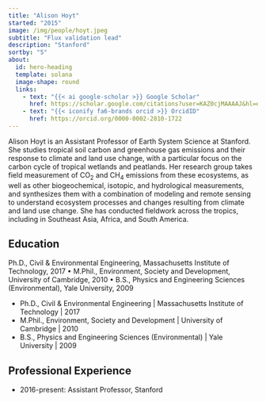 ```yaml
---
title: "Alison Hoyt"
started: "2015"
image: /img/people/hoyt.jpeg
subtitle: "Flux validation lead"
description: "Stanford"
sortby: "5"
about:
  id: hero-heading
  template: solana
  image-shape: round
  links:
    - text: "{{< ai google-scholar >}} Google Scholar"
      href: https://scholar.google.com/citations?user=KAZ0cjMAAAAJ&hl=en&oi=ao
    - text: "{{< iconify fa6-brands orcid >}} OrcidID"
      href: https://orcid.org/0000-0002-2810-1722 
---
```


Alison Hoyt is an Assistant Professor of Earth System Science at Stanford.  She studies tropical soil carbon and greenhouse gas emissions and their response to climate and land use change, with a particular focus on the carbon cycle of tropical wetlands and peatlands. Her research group takes field measurement of CO<sub>2</sub> and CH<sub>4</sub> emissions from these ecosystems, as well as other biogeochemical, isotopic, and hydrological measurements, and synthesizes them with a combination of modeling and remote sensing to understand ecosystem processes and changes resulting from climate and land use change. She has conducted fieldwork across the tropics, including in Southeast Asia, Africa, and South America.

## Education
 Ph.D., Civil & Environmental Engineering, Massachusetts Institute of Technology, 2017
• M.Phil., Environment, Society and Development, University of Cambridge, 2010
• B.S., Physics and Engineering Sciences (Environmental), Yale University, 2009

- [Ph.D., Civil & Environmental Engineering]{.fw-bold} | Massachusetts Institute of Technology | 2017
- [M.Phil., Environment, Society and Development]{.fw-bold} | University of Cambridge  | 2010
-  [B.S., Physics and Engineering Sciences (Environmental)]{.fw-bold} | Yale University  | 2009

## Professional Experience

- [2016-present:]{.fw-bold} Assistant Professor, 	Stanford